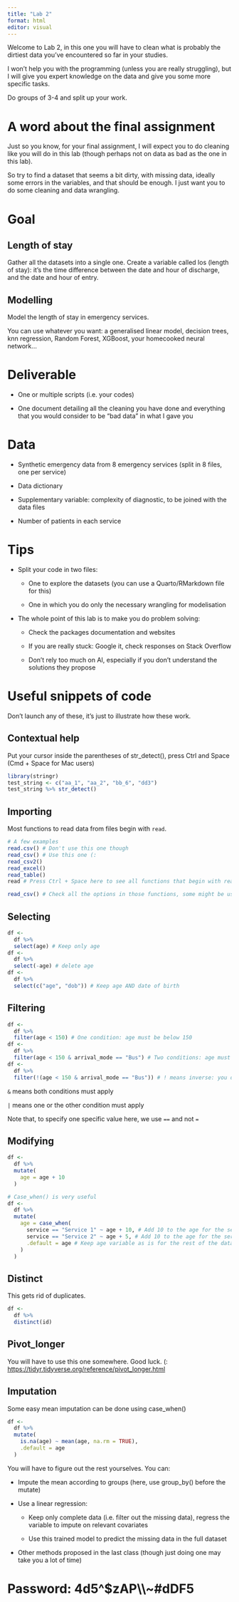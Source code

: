 ```yaml
---
title: "Lab 2"
format: html
editor: visual
---
```


Welcome to Lab 2, in this one you will have to clean what is probably the dirtiest data you've encountered so far in your studies.

I won't help you with the programming (unless you are really struggling), but I will give you expert knowledge on the data and give you some more specific tasks.

Do groups of 3-4 and split up your work.

# A word about the final assignment

Just so you know, for your final assignment, I will expect you to do cleaning like you will do in this lab (though perhaps not on data as bad as the one in this lab).

So try to find a dataset that seems a bit dirty, with missing data, ideally some errors in the variables, and that should be enough. I just want you to do some cleaning and data wrangling.

# Goal

## Length of stay

Gather all the datasets into a single one. Create a variable called los (length of stay): it's the time difference between the date and hour of discharge, and the date and hour of entry.

## Modelling

Model the length of stay in emergency services.

You can use whatever you want: a generalised linear model, decision trees, knn regression, Random Forest, XGBoost, your homecooked neural network...

# Deliverable

-   One or multiple scripts (i.e. your codes)

-   One document detailing all the cleaning you have done and everything that you would consider to be "bad data" in what I gave you

# Data

-   Synthetic emergency data from 8 emergency services (split in 8 files, one per service)

-   Data dictionary

-   Supplementary variable: complexity of diagnostic, to be joined with the data files

-   Number of patients in each service

# Tips

-   Split your code in two files:

    -   One to explore the datasets (you can use a Quarto/RMarkdown file for this)

    -   One in which you do only the necessary wrangling for modelisation

-   The whole point of this lab is to make you do problem solving:

    -   Check the packages documentation and websites

    -   If you are really stuck: Google it, check responses on Stack Overflow

    -   Don't rely too much on AI, especially if you don't understand the solutions they propose

# Useful snippets of code

Don't launch any of these, it's just to illustrate how these work.

## Contextual help

Put your cursor inside the parentheses of str_detect(), press Ctrl and Space (Cmd + Space for Mac users)

```r
library(stringr)
test_string <- c("aa_1", "aa_2", "bb_6", "dd3")
test_string %>% str_detect() 

```

## Importing

Most functions to read data from files begin with `read`.

```r
# A few examples
read.csv() # Don't use this one though
read_csv() # Use this one (:
read_csv2()
read_excel()
read_table()
read # Press Ctrl + Space here to see all functions that begin with read  

read_csv() # Check all the options in those functions, some might be useful...
```

## Selecting

```r
df <- 
  df %>% 
  select(age) # Keep only age
df <- 
  df %>% 
  select(-age) # delete age
df <- 
  df %>% 
  select(c("age", "dob")) # Keep age AND date of birth
```

## Filtering

```r
df <- 
  df %>% 
  filter(age < 150) # One condition: age must be below 150
df <- 
  df %>% 
  filter(age < 150 & arrival_mode == "Bus") # Two conditions: age must be below 150, and arrival mode must be "Bus"
df <- 
  df %>% 
  filter(!(age < 150 & arrival_mode == "Bus")) # ! means inverse: you delete all observations that are below 150 AND that came using the bus
```

`&` means both conditions must apply

`|` means one or the other condition must apply

Note that, to specify one specific value here, we use `==` and not `=`

## Modifying

```r
df <- 
  df %>% 
  mutate(
    age = age + 10
  )

# Case_when() is very useful
df <- 
  df %>% 
  mutate(
    age = case_when(
      service == "Service 1" ~ age + 10, # Add 10 to the age for the service 1 only
      service == "Service 2" ~ age + 5, # Add 10 to the age for the service 2 only
      .default = age # Keep age variable as is for the rest of the data
    )
  )
```

## Distinct

This gets rid of duplicates.

```r
df <- 
  df %>% 
  distinct(id)
```

## Pivot_longer

You will have to use this one somewhere. Good luck. (: <https://tidyr.tidyverse.org/reference/pivot_longer.html>

## Imputation

Some easy mean imputation can be done using case_when()

```r
df <- 
  df %>% 
  mutate(
    is.na(age) ~ mean(age, na.rm = TRUE),
    .default = age
  )
```

You will have to figure out the rest yourselves. You can:

-   Impute the mean according to groups (here, use group_by() before the mutate)

-   Use a linear regression:

    -   Keep only complete data (i.e. filter out the missing data), regress the variable to impute on relevant covariates

    -   Use this trained model to predict the missing data in the full dataset

-   Other methods proposed in the last class (though just doing one may take you a lot of time)

# Password: 4d5\^\$zAP\\\\\~#dDF5
